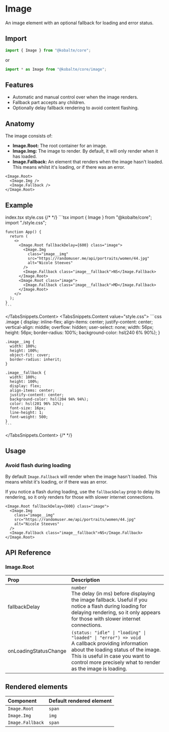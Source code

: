 
# Image

An image element with an optional fallback for loading and error status.

## Import

```ts
import { Image } from "@kobalte/core";
```
or

```ts
import * as Image from "@kobalte/core/image";
```

## Features

- Automatic and manual control over when the image renders.
- Fallback part accepts any children.
- Optionally delay fallback rendering to avoid content flashing.

## Anatomy

The image consists of:

- **Image.Root:** The root container for an image.
- **Image.Img:** The image to render. By default, it will only render when it has loaded.
- **Image.Fallback:** An element that renders when the image hasn't loaded. This means whilst it's loading, or if there was an error.

```tsx
<Image.Root>
  <Image.Img />
  <Image.Fallback />
</Image.Root>
```

## Example

<Preview>
  <BasicExample />
</Preview>

<TabsSnippets>
  <TabsSnippets.List>
    <TabsSnippets.Trigger value="index.tsx">index.tsx</TabsSnippets.Trigger>
    <TabsSnippets.Trigger value="style.css">style.css</TabsSnippets.Trigger>
  </TabsSnippets.List>
  {/* <!-- prettier-ignore-start -->*/}
  <TabsSnippets.Content value="index.tsx">
    ```tsx
    import { Image } from "@kobalte/core";
    import "./style.css";

    function App() {
      return (
        <>
          <Image.Root fallbackDelay={600} class="image">
            <Image.Img
              class="image__img"
              src="https://randomuser.me/api/portraits/women/44.jpg"
              alt="Nicole Steeves"
            />
            <Image.Fallback class="image__fallback">NS</Image.Fallback>
          </Image.Root>
          <Image.Root class="image">
            <Image.Fallback class="image__fallback">MD</Image.Fallback>
          </Image.Root>
        </>
      );
    }
    ```

  </TabsSnippets.Content>
  <TabsSnippets.Content value="style.css">
    ```css
    .image {
      display: inline-flex;
      align-items: center;
      justify-content: center;
      vertical-align: middle;
      overflow: hidden;
      user-select: none;
      width: 56px;
      height: 56px;
      border-radius: 100%;
      background-color: hsl(240 6% 90%);
    }

    .image__img {
      width: 100%;
      height: 100%;
      object-fit: cover;
      border-radius: inherit;
    }

    .image__fallback {
      width: 100%;
      height: 100%;
      display: flex;
      align-items: center;
      justify-content: center;
      background-color: hsl(204 94% 94%);
      color: hsl(201 96% 32%);
      font-size: 16px;
      line-height: 1;
      font-weight: 500;
    }
    ```

  </TabsSnippets.Content>
  {/* <!-- prettier-ignore-end -->*/}
</TabsSnippets>

## Usage

### Avoid flash during loading

By default `Image.Fallback` will render when the image hasn't loaded. This means whilst it's loading, or if there was an error.

If you notice a flash during loading, use the `fallbackDelay` prop to delay its rendering, so it only renders for those with slower internet connections.

```tsx {0}
<Image.Root fallbackDelay={600} class="image">
  <Image.Img
    class="image__img"
    src="https://randomuser.me/api/portraits/women/44.jpg"
    alt="Nicole Steeves"
  />
  <Image.Fallback class="image__fallback">NS</Image.Fallback>
</Image.Root>
```

## API Reference

### Image.Root

| Prop                  | Description                                                                                                                                                                                                                                    |
| :-------------------- | :--------------------------------------------------------------------------------------------------------------------------------------------------------------------------------------------------------------------------------------------- |
| fallbackDelay         | `number` <br/> The delay (in ms) before displaying the image fallback. Useful if you notice a flash during loading for delaying rendering, so it only appears for those with slower internet connections.                                      |
| onLoadingStatusChange | `(status: "idle" \| "loading" \| "loaded" \| "error") => void` <br/> A callback providing information about the loading status of the image. This is useful in case you want to control more precisely what to render as the image is loading. |

## Rendered elements

| Component        | Default rendered element |
| :--------------- | :----------------------- |
| `Image.Root`     | `span`                   |
| `Image.Img`      | `img`                    |
| `Image.Fallback` | `span`                   |
